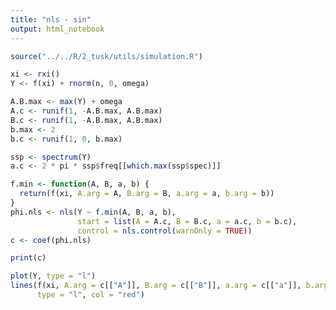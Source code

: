 ```yaml
---
title: "nls - sin"
output: html_notebook
---
```


```r
source("../../R/2_tusk/utils/simulation.R")
```

```r
xi <- rxi()
Y <- f(xi) + rnorm(n, 0, omega)
```

```r
A.B.max <- max(Y) + omega
A.c <- runif(1, -A.B.max, A.B.max)
B.c <- runif(1, -A.B.max, A.B.max)
b.max <- 2
b.c <- runif(1, 0, b.max)

ssp <- spectrum(Y)
a.c <- 2 * pi * ssp$freq[[which.max(ssp$spec)]]

f.min <- function(A, B, a, b) {
  return(f(xi, A.arg = A, B.arg = B, a.arg = a, b.arg = b))
}
phi.nls <- nls(Y ~ f.min(A, B, a, b),
               start = list(A = A.c, B = B.c, a = a.c, b = b.c),
               control = nls.control(warnOnly = TRUE))
c <- coef(phi.nls)

print(c)

plot(Y, type = "l")
lines(f(xi, A.arg = c[["A"]], B.arg = c[["B"]], a.arg = c[["a"]], b.arg = c[["b"]]),
      type = "l", col = "red")
```

